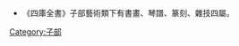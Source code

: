 {{Catnav|頁面分類|人文學科|文学|書籍|圖書資訊科學|分类方式|圖書分類法|四部分類法|子部}}
{{Catnav|頁面分類|總類|書籍|圖書分類法|四部分類法|子部}}

*《四庫全書》子部藝術類下有書畫、琴譜、篆刻、雜技四屬。

[[Category:子部|Category:子部]]